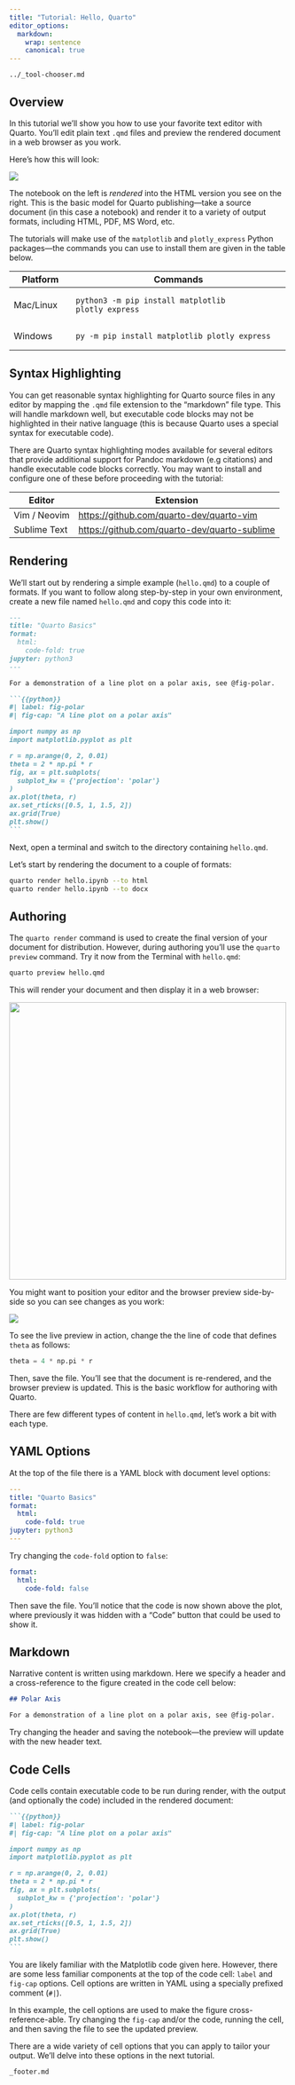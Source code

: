 ```yaml
---
title: "Tutorial: Hello, Quarto"
editor_options:
  markdown:
    wrap: sentence
    canonical: true
---
```


``` include
../_tool-chooser.md
```

## Overview

In this tutorial we'll show you how to use your favorite text editor with Quarto.
You'll edit plain text `.qmd` files and preview the rendered document in a web browser as you work.

Here's how this will look:

![](images/text-editor-quarto-preview.png){.border .column-body-outset-right fig-alt="On the left: A VS Code notebook titled Quarto Basics containing some text, a code cell, and the result of the code cell, which is a line plot on a polar axis. On the right: Rendered version of the same notebook."}

The notebook on the left is *rendered* into the HTML version you see on the right.
This is the basic model for Quarto publishing---take a source document (in this case a notebook) and render it to a variety of output formats, including HTML, PDF, MS Word, etc.

The tutorials will make use of the `matplotlib` and `plotly_express` Python packages---the commands you can use to install them are given in the table below.

+---------------+------------------------------------------------------+
| Platform      | Commands                                             |
+===============+======================================================+
| Mac/Linux     |     python3 -m pip install matplotlib plotly_express |
+---------------+------------------------------------------------------+
| Windows       |     py -m pip install matplotlib plotly_express      |
+---------------+------------------------------------------------------+

## Syntax Highlighting

You can get reasonable syntax highlighting for Quarto source files in any editor by mapping the `.qmd` file extension to the "markdown" file type.
This will handle markdown well, but executable code blocks may not be highlighted in their native language (this is because Quarto uses a special syntax for executable code).

There are Quarto syntax highlighting modes available for several editors that provide additional support for Pandoc markdown (e.g citations) and handle executable code blocks correctly.
You may want to install and configure one of these before proceeding with the tutorial:

| Editor       | Extension                                      |
|--------------|------------------------------------------------|
| Vim / Neovim | <https://github.com/quarto-dev/quarto-vim>     |
| Sublime Text | <https://github.com/quarto-dev/quarto-sublime> |

## Rendering

We'll start out by rendering a simple example (`hello.qmd`) to a couple of formats.
If you want to follow along step-by-step in your own environment, create a new file named `hello.qmd` and copy this code into it:

```` markdown
---
title: "Quarto Basics"
format:
  html:
    code-fold: true
jupyter: python3
---

For a demonstration of a line plot on a polar axis, see @fig-polar.

```{{python}}
#| label: fig-polar
#| fig-cap: "A line plot on a polar axis"

import numpy as np
import matplotlib.pyplot as plt

r = np.arange(0, 2, 0.01)
theta = 2 * np.pi * r
fig, ax = plt.subplots(
  subplot_kw = {'projection': 'polar'} 
)
ax.plot(theta, r)
ax.set_rticks([0.5, 1, 1.5, 2])
ax.grid(True)
plt.show()
```
````

Next, open a terminal and switch to the directory containing `hello.qmd`.

Let's start by rendering the document to a couple of formats:

``` bash
quarto render hello.ipynb --to html
quarto render hello.ipynb --to docx
```

## Authoring

The `quarto render` command is used to create the final version of your document for distribution.
However, during authoring you'll use the `quarto preview` command.
Try it now from the Terminal with `hello.qmd`:

``` bash
quarto preview hello.qmd
```

This will render your document and then display it in a web browser:

![](images/quarto-preview.png){.border fig-alt="Rendered version of the earlier notebook in a web browser." width="500"}

You might want to position your editor and the browser preview side-by-side so you can see changes as you work:

![](images/text-editor-quarto-preview.png){.border .column-body-outset-right fig-alt="Side-by-side preview of notebook on the left and live preview in the browser on the right."}

To see the live preview in action, change the the line of code that defines `theta` as follows:

``` python
theta = 4 * np.pi * r
```

Then, save the file.
You'll see that the document is re-rendered, and the browser preview is updated.
This is the basic workflow for authoring with Quarto.

There are few different types of content in `hello.qmd`, let's work a bit with each type.

## YAML Options

At the top of the file there is a YAML block with document level options:

``` yaml
---
title: "Quarto Basics"
format:
  html:
    code-fold: true
jupyter: python3
---
```

Try changing the `code-fold` option to `false`:

``` yaml
format: 
  html:
    code-fold: false
```

Then save the file.
You'll notice that the code is now shown above the plot, where previously it was hidden with a "Code" button that could be used to show it.

## Markdown

Narrative content is written using markdown.
Here we specify a header and a cross-reference to the figure created in the code cell below:

``` markdown
## Polar Axis

For a demonstration of a line plot on a polar axis, see @fig-polar.
```

Try changing the header and saving the notebook---the preview will update with the new header text.

## Code Cells

Code cells contain executable code to be run during render, with the output (and optionally the code) included in the rendered document:

```` markdown
```{{python}}
#| label: fig-polar
#| fig-cap: "A line plot on a polar axis"

import numpy as np
import matplotlib.pyplot as plt

r = np.arange(0, 2, 0.01)
theta = 2 * np.pi * r
fig, ax = plt.subplots(
  subplot_kw = {'projection': 'polar'} 
)
ax.plot(theta, r)
ax.set_rticks([0.5, 1, 1.5, 2])
ax.grid(True)
plt.show()
```
````

You are likely familiar with the Matplotlib code given here.
However, there are some less familiar components at the top of the code cell: `label` and `fig-cap` options.
Cell options are written in YAML using a specially prefixed comment (`#|`).

In this example, the cell options are used to make the figure cross-reference-able.
Try changing the `fig-cap` and/or the code, running the cell, and then saving the file to see the updated preview.

There are a wide variety of cell options that you can apply to tailor your output.
We'll delve into these options in the next tutorial.

``` include
_footer.md
```
